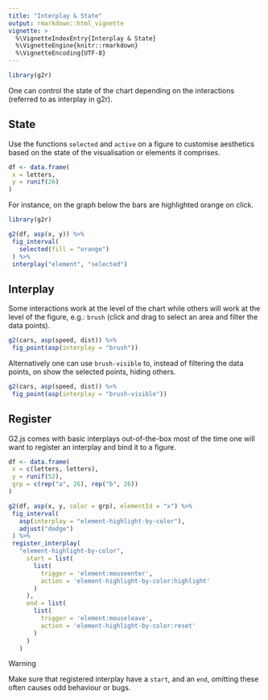 ```yaml
---
title: "Interplay & State"
output: rmarkdown::html_vignette
vignette: >
  %\VignetteIndexEntry{Interplay & State}
  %\VignetteEngine{knitr::rmarkdown}
  %\VignetteEncoding{UTF-8}
---
```


```r
library(g2r)
```

One can control the state of the chart depending on the interactions (referred to as interplay in g2r).

## State

Use the functions `selected` and `active` on a figure to customise aesthetics based on the state of the visualisation or elements it comprises.

```r
df <- data.frame(
 x = letters,
 y = runif(26)
)
```

For instance, on the graph below the bars are highlighted orange on click.

```r
library(g2r)

g2(df, asp(x, y)) %>%
 fig_interval(
   selected(fill = "orange")
 ) %>% 
 interplay("element", "selected")
```

## Interplay

Some interactions work at the level of the chart while others will work at the level of the figure, e.g.: `brush` (click and drag to select an area and filter the data points).

```r
g2(cars, asp(speed, dist)) %>% 
 fig_point(asp(interplay = "brush"))
```

Alternatively one can use `brush-visible` to, instead of filtering the data points, on show the selected points, hiding others.

```r
g2(cars, asp(speed, dist)) %>% 
 fig_point(asp(interplay = "brush-visible"))
```

## Register

G2.js comes with basic interplays out-of-the-box most of the time one will want to register an interplay and bind it to a figure.

```r
df <- data.frame(
 x = c(letters, letters),
 y = runif(52),
 grp = c(rep("a", 26), rep("b", 26))
)

g2(df, asp(x, y, color = grp), elementId = "x") %>% 
 fig_interval(
   asp(interplay = "element-highlight-by-color"),
   adjust("dodge")
 ) %>%  
 register_interplay(
   "element-highlight-by-color",
     start = list(
       list(
         trigger = 'element:mouseenter', 
         action = 'element-highlight-by-color:highlight'
       )
     ),
     end = list(
       list(
         trigger = 'element:mouseleave', 
         action = 'element-highlight-by-color:reset'
       )
     )
   )
```

<div class="panel panel-warning">
<div class="panel-heading">Warning</div>
<div class="panel-body">
Make sure that registered interplay have a `start`, and an `end`, omitting these often causes odd behaviour or bugs.
</div>
</div>
